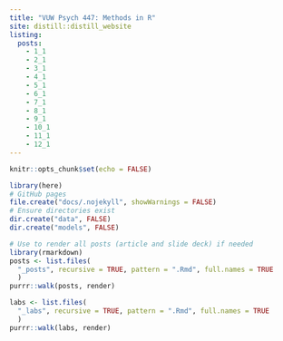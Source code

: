 ```yaml
---
title: "VUW Psych 447: Methods in R"
site: distill::distill_website
listing: 
  posts:
    - 1_1
    - 2_1
    - 3_1
    - 4_1
    - 5_1
    - 6_1
    - 7_1
    - 8_1
    - 9_1
    - 10_1
    - 11_1
    - 12_1
---
```


```r
knitr::opts_chunk$set(echo = FALSE)
```

```r
library(here)
# GitHub pages
file.create("docs/.nojekyll", showWarnings = FALSE)
# Ensure directories exist
dir.create("data", FALSE)
dir.create("models", FALSE)
```

```r
# Use to render all posts (article and slide deck) if needed
library(rmarkdown)
posts <- list.files(
  "_posts", recursive = TRUE, pattern = ".Rmd", full.names = TRUE
  )
purrr::walk(posts, render)

labs <- list.files(
  "_labs", recursive = TRUE, pattern = ".Rmd", full.names = TRUE
  )
purrr::walk(labs, render)
```


